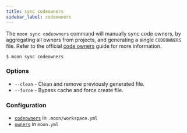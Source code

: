 ```yaml
---
title: sync codeowners
sidebar_label: codeowners
---
```



<VersionLabel version="1.8.0" header />

The `moon sync codeowners` command will manually sync code owners, by aggregating all owners from
projects, and generating a single `CODEOWNERS` file. Refer to the official
[code owners](../../guides/codeowners) guide for more information.

```shell
$ moon sync codeowners
```

### Options

- `--clean` - Clean and remove previously generated file.
- `--force` - Bypass cache and force create file.

### Configuration

- [`codeowners`](../../config/workspace#codeowners) in `.moon/workspace.yml`
- [`owners`](../../config/project#owners) in `moon.yml`

